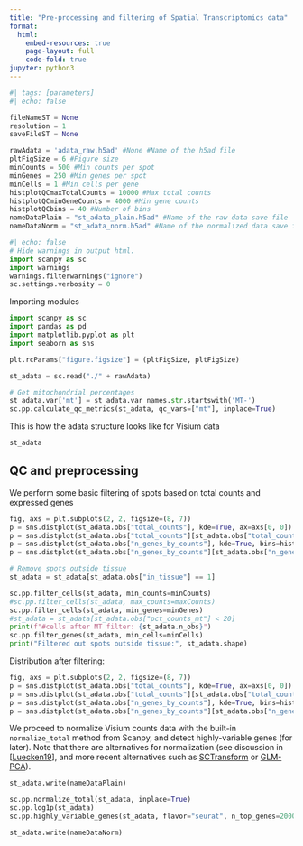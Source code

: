 ```yaml
---
title: "Pre-processing and filtering of Spatial Transcriptomics data"
format:
  html:
    embed-resources: true
    page-layout: full
    code-fold: true
jupyter: python3
---
```


```python
#| tags: [parameters]
#| echo: false

fileNameST = None
resolution = 1
saveFileST = None

rawAdata = 'adata_raw.h5ad' #None #Name of the h5ad file
pltFigSize = 6 #Figure size
minCounts = 500 #Min counts per spot
minGenes = 250 #Min genes per spot
minCells = 1 #Min cells per gene
histplotQCmaxTotalCounts = 10000 #Max total counts
histplotQCminGeneCounts = 4000 #Min gene counts
histplotQCbins = 40 #Number of bins
nameDataPlain = "st_adata_plain.h5ad" #Name of the raw data save file
nameDataNorm = "st_adata_norm.h5ad" #Name of the normalized data save file
```

```python
#| echo: false
# Hide warnings in output html.
import scanpy as sc
import warnings
warnings.filterwarnings("ignore")
sc.settings.verbosity = 0
```

Importing modules
```python
import scanpy as sc
import pandas as pd
import matplotlib.pyplot as plt
import seaborn as sns

plt.rcParams["figure.figsize"] = (pltFigSize, pltFigSize)
```

```python
st_adata = sc.read("./" + rawAdata)

# Get mitochondrial percentages
st_adata.var['mt'] = st_adata.var_names.str.startswith('MT-')
sc.pp.calculate_qc_metrics(st_adata, qc_vars=["mt"], inplace=True)
```

This is how the adata structure looks like for Visium data

```python
st_adata
```

## QC and preprocessing

We perform some basic filtering of spots based on total counts and expressed genes

```python
fig, axs = plt.subplots(2, 2, figsize=(8, 7))
p = sns.distplot(st_adata.obs["total_counts"], kde=True, ax=axs[0, 0])
p = sns.distplot(st_adata.obs["total_counts"][st_adata.obs["total_counts"] < histplotQCmaxTotalCounts], kde=True, bins=histplotQCbins, ax=axs[0, 1])
p = sns.distplot(st_adata.obs["n_genes_by_counts"], kde=True, bins=histplotQCbins, ax=axs[1, 0])
p = sns.distplot(st_adata.obs["n_genes_by_counts"][st_adata.obs["n_genes_by_counts"] < histplotQCminGeneCounts], kde=True, bins=histplotQCbins, ax=axs[1, 1])
```

```python
# Remove spots outside tissue
st_adata = st_adata[st_adata.obs["in_tissue"] == 1]

sc.pp.filter_cells(st_adata, min_counts=minCounts)
#sc.pp.filter_cells(st_adata, max_counts=maxCounts)
sc.pp.filter_cells(st_adata, min_genes=minGenes)
#st_adata = st_adata[st_adata.obs["pct_counts_mt"] < 20]
print(f"#cells after MT filter: {st_adata.n_obs}")
sc.pp.filter_genes(st_adata, min_cells=minCells)
print("Filtered out spots outside tissue:", st_adata.shape)
```

Distribution after filtering:
```python
fig, axs = plt.subplots(2, 2, figsize=(8, 7))
p = sns.distplot(st_adata.obs["total_counts"], kde=True, ax=axs[0, 0])
p = sns.distplot(st_adata.obs["total_counts"][st_adata.obs["total_counts"] < histplotQCmaxTotalCounts], kde=True, bins=histplotQCbins, ax=axs[0, 1])
p = sns.distplot(st_adata.obs["n_genes_by_counts"], kde=True, bins=histplotQCbins, ax=axs[1, 0])
p = sns.distplot(st_adata.obs["n_genes_by_counts"][st_adata.obs["n_genes_by_counts"] < histplotQCminGeneCounts], kde=True, bins=histplotQCbins, ax=axs[1, 1])
```

We proceed to normalize Visium counts data with the built-in `normalize_total` method from Scanpy, and detect highly-variable genes (for later). Note that there are alternatives for normalization (see discussion in [[Luecken19](https://www.embopress.org/doi/full/10.15252/msb.20188746)], and more recent alternatives such as [SCTransform](https://genomebiology.biomedcentral.com/articles/10.1186/s13059-019-1874-1) or [GLM-PCA](https://genomebiology.biomedcentral.com/articles/10.1186/s13059-019-1861-6)).

```python
st_adata.write(nameDataPlain)
```

```python
sc.pp.normalize_total(st_adata, inplace=True)
sc.pp.log1p(st_adata)
sc.pp.highly_variable_genes(st_adata, flavor="seurat", n_top_genes=2000)
```

```python
st_adata.write(nameDataNorm)
```
